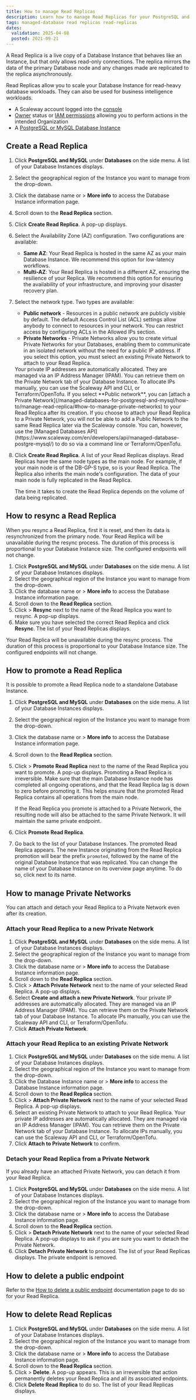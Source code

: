 ```yaml
---
title: How to manage Read Replicas
description: Learn how to manage Read Replicas for your PostgreSQL and MySQL databases.
tags: managed-database read replicas read-replicas
dates:
  validation: 2025-04-08
  posted: 2021-09-21
---
```


A Read Replica is a live copy of a Database Instance that behaves like an Instance, but that only allows read-only connections. The replica mirrors the data of the primary Database node and any changes made are replicated to the replica asynchronously.

Read Replicas allow you to scale your Database Instance for read-heavy database workloads. They can also be used for business intelligence workloads.

<Requirements />

- A Scaleway account logged into the [console](https://console.scaleway.com)
- [Owner](/iam/concepts/#owner) status or [IAM permissions](/iam/concepts/#permission) allowing you to perform actions in the intended Organization
- A [PostgreSQL or MySQL Database Instance](/managed-databases-for-postgresql-and-mysql/quickstart/)

## Create a Read Replica

1. Click **PostgreSQL and MySQL** under **Databases** on the side menu. A list of your Database Instances displays.
2. Select the geographical region of the Instance you want to manage from the drop-down.
3. Click the database name or <Icon name="more" /> > **More info** to access the Database Instance information page.
4. Scroll down to the **Read Replica** section.
5. Click **Create Read Replica**. A pop-up displays.
6. Select the Availability Zone (AZ) configuration. Two configurations are available:

    - **Same AZ**: Your Read Replica is hosted in the same AZ as your main Database Instance. We recommend this option for low-latency workflows.
    - **Multi-AZ**: Your Read Replica is hosted in a different AZ, ensuring the resilience of your Replica. We recommend this option for ensuring the availability of your infrastructure, and improving your disaster recovery plan.

7. Select the network type. Two types are available:

    - **Public network** - Resources in a public network are publicly visible by default. The default Access Control List (ACL) settings allow anybody to connect to resources in your network. You can restrict access by configuring ACLs in the Allowed IPs section.
    - **Private Networks** - Private Networks allow you to create virtual Private Networks for your Databases, enabling them to communicate in an isolated network without the need for a public IP address. If you select this option, you must select an existing Private Network to attach to your Read Replica.

    <Message type="note">
    Your private IP addresses are automatically allocated. They are managed via an IP Address Manager (IPAM). You can retrieve them on the Private Network tab of your Database Instance. To allocate IPs manually, you can use the Scaleway API and CLI, or Terraform/OpenTofu.
    </Message>

    <Message type="important">
    If you select **Public network**, you can [attach a Private Network](/managed-databases-for-postgresql-and-mysql/how-to/manage-read-replica/#how-to-manage-private-networks) to your Read Replica after its creation. If you choose to attach your Read Replica to a Private Network, you will not be able to add a Public Network to the same Read Replica later via the Scaleway console. You can, however, use the [Managed Databases API](https://www.scaleway.com/en/developers/api/managed-database-postgre-mysql/) to do so via a command line or Terraform/OpenTofu.
    </Message>
8. Click **Create Read Replica**. A list of your Read Replicas displays.
    <Message type="important">
    Read Replicas have the same node types as the main node. For example, if your main node is of the DB-GP-S type, so is your Read Replica. The Replica also inherits the main node's configuration. The data of your main node is fully replicated in the Read Replica.
    </Message>

    <Message type="note">
      The time it takes to create the Read Replica depends on the volume of data being replicated.
    </Message>

## How to resync a Read Replica

When you resync a Read Replica, first it is reset, and then its data is resynchronized from the primary node. Your Read Replica will be unavailable during the resync process. The duration of this process is proportional to your Database Instance size. The configured endpoints will not change.

1. Click **PostgreSQL and MySQL** under **Databases** on the side menu. A list of your Database Instances displays.
2. Select the geographical region of the Instance you want to manage from the drop-down.
3. Click the database name or <Icon name="more" /> > **More info** to access the Database Instance information page.
4. Scroll down to the **Read Replica** section.
5. Click <Icon name="more" /> > **Resync** next to the name of the Read Replica you want to resync. A pop-up displays.
6. Make sure you have selected the correct Read Replica and click **Resync**. The list of your Read Replicas displays.

<Message type="important">
  Your Read Replica will be unavailable during the resync process. The duration of this process is proportional to your Database Instance size. The configured endpoints will not change.
</Message>

## How to promote a Read Replica

It is possible to promote a Read Replica node to a standalone Database Instance.

1. Click **PostgreSQL and MySQL** under **Databases** on the side menu. A list of your Database Instances displays.
2. Select the geographical region of the Instance you want to manage from the drop-down.
3. Click the database name or <Icon name="more" /> > **More info** to access the Database Instance information page.
4. Scroll down to the **Read Replica** section.
5. Click <Icon name="more" /> > **Promote Read Replica** next to the name of the Read Replica you want to promote. A pop-up displays.
    <Message type="important">
      Promoting a Read Replica is irreversible. Make sure that the main Database Instance node has completed all ongoing operations, and that the Read Replica lag is down to zero before promoting it. This helps ensure that the promoted Read Replica contains all operations from the main node.
    </Message>

    <Message type="note">
      If the Read Replica you promote is attached to a Private Network, the resulting node will also be attached to the same Private Network. It will maintain the same private endpoint.
    </Message>
6. Click **Promote Read Replica**.
7. Go back to the list of your Database Instances. The promoted Read Replica appears.
    <Message type="important">
      The new Instance originating from the Read Replica promotion will bear the prefix `promoted`, followed by the name of the original Database Instance that was replicated. You can change the name of your Database Instance on its overview page anytime. To do so, click <Icon name="edit" /> next to its name.
    </Message>

## How to manage Private Networks

You can attach and detach your Read Replica to a Private Network even after its creation.

### Attach your Read Replica to a new Private Network

1. Click **PostgreSQL and MySQL** under **Databases** on the side menu. A list of your Database Instances displays.
2. Select the geographical region of the Instance you want to manage from the drop-down.
3. Click the database name or <Icon name="more" /> > **More info** to access the Database Instance information page.
4. Scroll down to the **Read Replica** section.
5. Click <Icon name="more" /> > **Attach Private Network** next to the name of your selected Read Replica. A pop-up displays.
6. Select **Create and attach a new Private Network**.
    <Message type="important">
      Your private IP addresses are automatically allocated. They are managed via an IP Address Manager (IPAM). You can retrieve them on the Private Network tab of your Database Instance. To allocate IPs manually, you can use the Scaleway API and CLI, or Terraform/OpenTofu.
    </Message>
7. Click **Attach Private Network**.

### Attach your Read Replica to an existing Private Network

1. Click **PostgreSQL and MySQL** under **Databases** on the side menu. A list of your Database Instances displays.
2. Select the geographical region of the Instance you want to manage from the drop-down.
3. Click the Database Instance name or <Icon name="more" /> > **More info** to access the Database Instance information page.
4. Scroll down to the **Read Replica** section.
5. Click <Icon name="more" /> > **Attach Private Network** next to the name of your selected Read Replica. A pop-up displays.
6. Select an existing Private Network to attach to your Read Replica.
    <Message type="important">
      Your private IP addresses are automatically allocated. They are managed via an IP Address Manager (IPAM). You can retrieve them on the Private Network tab of your Database Instance. To allocate IPs manually, you can use the Scaleway API and CLI, or Terraform/OpenTofu.
    </Message>
7. Click **Attach to Private Network** to confirm.

### Detach your Read Replica from a Private Network

If you already have an attached Private Network, you can detach it from your Read Replica.

1. Click **PostgreSQL and MySQL** under **Databases** on the side menu. A list of your Database Instances displays.
2. Select the geographical region of the Instance you want to manage from the drop-down.
3. Click the database name or <Icon name="more" /> > **More info** to access the Database Instance information page.
4. Scroll down to the **Read Replica** section.
5. Click <Icon name="more" /> > **Detach Private Network** next to the name of your selected Read Replica. A pop-up displays to ask if you are sure you want to detach the Private Network.
6. Click **Detach Private Network** to proceed. The list of your Read Replicas displays. The private endpoint is removed.

## How to delete a public endpoint

Refer to the [How to delete a public endpoint](/managed-databases-for-postgresql-and-mysql/how-to/remove-public-endpoint/#from-read-replicas) documentation page to do so for your Read Replica.

## How to delete Read Replicas

1. Click **PostgreSQL and MySQL** under **Databases** on the side menu. A list of your Database Instances displays.
2. Select the geographical region of the Instance you want to manage from the drop-down.
3. Click the database name or <Icon name="more" /> > **More info** to access the Database Instance information page.
4. Scroll down to the **Read Replica** section.
5. Click <Icon name="more" /> > **Delete**. A pop-up appears.
    <Message type="important">
      This is an irreversible that action permanently deletes your Read Replica and all its associated endpoints.
    </Message>
6. Click **Delete Read Replica** to do so. The list of your Read Replicas displays.


